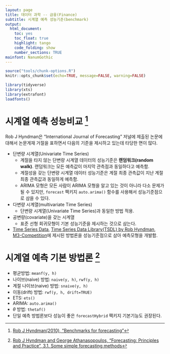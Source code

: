 ```yaml
---
layout: page
title: 데이터 과학 -- 금융(Finance)
subtitle: 시계열 예측 성능기준(benchmark)
output:
  html_document: 
    toc: yes
    toc_float: true
    highlight: tango
    code_folding: show
    number_sections: TRUE
mainfont: NanumGothic
---
```



```r
source("tools/chunk-options.R") 
knitr::opts_chunk$set(echo=TRUE, message=FALSE, warning=FALSE)

library(tidyverse)
library(xts)
library(extrafont)
loadfonts()
```


# 시계열 예측 성능비교 [^benchmark-for-forecasting] {#benchmark-for-forecasting}

[^benchmark-for-forecasting]: [Rob J Hyndman(2010), "Benchmarks for forecasting"](https://robjhyndman.com/hyndsight/benchmarks/)

Rob J Hyndman은 "International Journal of Forecasting" 저널에 제출된 논문에 대해서 논문게재 거절을 표하면서 다음의 기준을 제시하고 있는데 
타당한 면이 많다.

- 단변량 시계열(Univariate Time Series)
    - 계절을 타지 않는 단변량 시계열 데이터의 성능기준은 **랜덤워크(random walk)**. 랜덤워크는 모든 예측값이 마지막 관측점과 동일하다고 예측함.
    - 계절성을 갖는 단변량 시계열 데이터 성능기준은 계절 최종 관측값이 지난 계절 최종 관측값과 동일하게 예측함.
    - ARIMA 모형은 모든 사람이 ARIMA 모형을 알고 있는 것이 아니라 다소 문제가 될 수 있지만, `forecast` 팩키지 `auto.arima()` 함수를 사용해서 성능기준점으로 삼을 수 있다.
- 다변량 시계열(multivariate Time Series)
    - 단변량 시계열(Univariate Time Series)과 동일한 방법 적용.
- 공변량(covariate)을 갖는 시계열
    - 표준 선형 회귀모형이 기본 성능기준을 제시하는 것으로 삼는다.    
- [Time Series Data](https://forecasters.org/resources/time-series-data/), [Time Series Data Library(TSDL) by Rob Hyndman](https://datamarket.com/data/list/?q=provider:tsdl), 
[M3-Competition](https://forecasters.org/resources/time-series-data/m3-competition/)에 제시된 방법론을 성능기준점으로 삼아 예측모형을 개발함.

# 시계열 예측 기본 방법론 [^benchmark-simple-forecasting] {#benchmark-for-forecasting-simple}

[^benchmark-simple-forecasting]: [Rob J Hyndman and George Athanasopoulos, "Forecasting: Principles and Practice", 3.1. Some simple forecasting methods](https://otexts.org/fpp2/simple-methods.html)

- 평균방법: `meanf(y, h)`
- 나이브(naive) 방법: `naive(y, h)`, `rwf(y, h)`
- 계절 나이브(naive) 방법: `snaive(y, h)`
- 이동(drift) 방법: `rwf(y, h, drift=TRUE)`
- ETS: `ets()`
- ARIMA: `auto.arima()`
- $\theta$ 방법: `thetaf()`
- 단일 예측 방법론보다 성능이 좋은 `forecastHybrid` 팩키지 기본기능도 권장된다.






